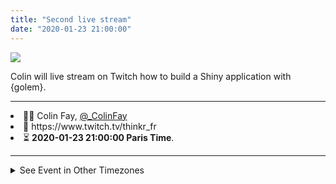 ```yaml
---
title: "Second live stream"
date: "2020-01-23 21:00:00"
---
```


![](/img/twitch.jpeg)

Colin will live stream on Twitch how to build a Shiny application with {golem}.

<hr>

<li> 👨‍💻 Colin Fay, <a href = "https://twitter.com/_ColinFay">@_ColinFay</a> </li>
<li> 🔗 https://www.twitch.tv/thinkr_fr </li>
<li> ⏳ __2020-01-23 21:00:00 Paris Time__. </li>

<hr>

<details closed>
<summary> <span title='Click to Expand'> See Event in Other Timezones </span> </summary>

```r
date <- lubridate::ymd_hms("2020-01-23 21:00:00", tz = "Europe/Paris")

lubridate::with_tz(date, "UTC")

lubridate::with_tz(date, "America/New_York")

lubridate::with_tz(date, "America/Los_Angeles")

lubridate::with_tz(date, "Australia/Sydney")
```

</details>
<br>
